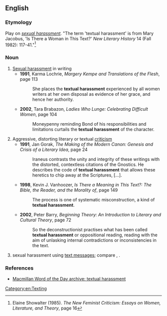 ==English==

===Etymology===
Play on ''[[sexual harassment]]''. "The term 'textual harassment' is from Mary Jacobus, 'Is There a Woman in This Text?' ''New Literary History'' 14 (Fall 1982): 117-41."<ref>Elaine Showalter (1985). ''The New Feminist Criticism: Essays on Women, Literature, and Theory'', page 16</ref>

===Noun===
{{en-noun|head=[[textual]] [[harassment]]|-}}
# [[sexual harassment|Sexual harassment]] in writing
#* '''1991''', Karma Lochrie, ''Margery Kempe and Translations of the Flesh'', page 113
#*: She places the '''textual harassment''' experienced by all women writers at her own disposal as evidence of her grace, and hence her authority.
#* '''2002''', Tara Brabazon, ''Ladies Who Lunge: Celebrating Difficult Women'', page 104
#*: Moneypenny reminding Bond of his responsibilities and limitations curtails the '''textual harassment''' of the character.
# Aggressive, distorting literary or textual [[criticism]]
#* '''1991''', Jan Gorak, ''The Making of the Modern Canon: Genesis and Crisis of a Literary Idea'', page 24
#*: Iraneus contrasts the unity and integrity of these writings with the distorted, contextless citations of the Gnostics. He describes the code of '''textual harassment''' that allows these heretics to chip away at the Scriptures, […].
#* '''1998''', Kevin J. Vanhoozer, ''Is There a Meaning in This Text?: The Bible, the Reader, and the Morality of '', page 149
#*: The process is one of systematic misconstruction, a kind of '''textual harassment'''.
#* '''2002''', Peter Barry, ''Beginning Theory: An Introduction to Literary and Cultural Theory'', page 72
#*: So the deconstructionist practises what has been called '''textual harassment''' or oppositional reading, reading with the aim of unlasking internal contradictions or inconsistencies in the text.
# sexual harassment using [[text message]]s; compare {{term|textual intercourse}}, {{term|sexting}}.

===References===
<references/>
* [http://www.macmillandictionary.com/new-words/030217-textual-harrassment.htm Macmillan Word of the Day archive: textual harassment]

[[Category:en:Texting]]